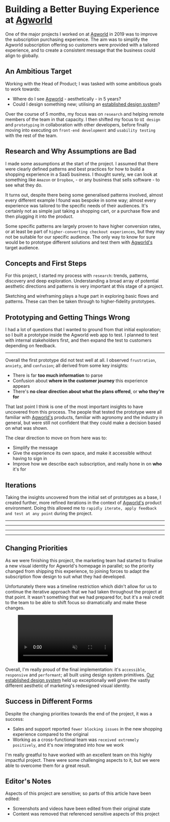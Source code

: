 
<Meta
  description="Building a Better Buying Experience at Agworld"
  url="https://phobon.io/writing/building-a-better-buying-experience-at-agworld"
  image="https://phobon.io/writing/building-a-better-buying-experience-at-agworld/index.webp"
/>

# Building a Better Buying Experience at [Agworld](https://agworld.com)

One of the major projects I worked on at [Agworld](https://agworld.com) in 2019 was to improve the subscription purchasing experience. The aim was to simplify the Agworld subscription offering so customers were provided with a tailored experience, and to create a consistent message that the business could align to globally.

## An Ambitious Target

Working with the Head of Product; I was tasked with some ambitious goals to work towards:

- Where do I see [Agworld](https://agworld.com) - aesthetically - in 5 years?
- Could I design something new; utilising an [established design system](http://signal.agworld.com)?

Over the course of 5 months, my focus was on `research` and helping remote members of the team in that capacity. I then shifted my focus to `UI design` and `prototyping` in collaboration with other developers, before finally moving into executing on `front-end development` and `usability testing` with the rest of the team.

## Research and Why Assumptions are Bad

I made some assumptions at the start of the project. I assumed that there were clearly defined patterns and best practices for how to build a shopping experience in a SaaS business. I thought surely, we can look at something like `Amazon` or `Dropbox`, - or any business that sells software - to see what they do.

It turns out, despite there being some generalised patterns involved, almost every different example I found was bespoke in some way; almost every experience was tailored to the specific needs of their audiences. It's certainly not as simple just taking a shopping cart, or a purchase flow and then plugging it into the product.

Some specific patterns are largely proven to have higher conversion rates, or at least be part of `higher-converting checkout experiences`, but they may not be suitable for our specific audience. The only way to know for sure would be to prototype different solutions and test them with [Agworld's](https://agworld.com) target audience.

## Concepts and First Steps

For this project, I started my process with `research`: trends, patterns, discovery and deep exploration. Understanding a broad array of potential aesthetic directions and patterns is very important at this stage of a project.

<Figure caption="A rough moodboard">
  <Picture
    src="/writing/building-a-better-buying-experience-at-agworld/moodboard.webp"
    alt="An array images used for inspiration"
  />
</Figure>

Sketching and wireframing plays a huge part in exploring basic flows and patterns. These can then be taken through to higher-fidelity prototypes.

<ImageGrid>
  <Figure gridColumn="unset" caption="Exploring basic layout options">
    <Picture
      src="/writing/building-a-better-buying-experience-at-agworld/cart_sketch1.webp"
      alt="Some sketched layout explorations"
    />
  </Figure>
  <Figure gridColumn="unset" caption="Deeper dive into payment forms">
    <Picture
      src="/writing/building-a-better-buying-experience-at-agworld/cart_sketch2.webp"
      alt="Some more sketched layout explorations"
    />
  </Figure>
</ImageGrid>

## Prototyping and Getting Things Wrong

I had a lot of questions that I wanted to ground from that initial exploration; so I built a prototype inside the Agworld web app to test. I planned to test with internal stakeholders first, and then expand the test to customers depending on feedback.

<Figure caption="The original experience">
  <Picture
    src="/writing/building-a-better-buying-experience-at-agworld/old_agworld_cart.webp"
    alt="The original shopping experience"
  />
</Figure>

---

<Figure caption="A rapidly-developed prototype with prices obfuscated">
  <Picture
    src="/writing/building-a-better-buying-experience-at-agworld/prototype_1.webp"
    alt="A rapidly-developed prototype of a new shopping experience with prices obfuscated"
  />
</Figure>

Overall the first prototype did not test well at all. I observed `frustration`, `anxiety`, and `confusion`; all derived from some key insights:

- There is far **too much information** to parse
- Confusion about **where in the customer journey** this experience appears
- There's **no clear direction about what the plans offered**, or **who they're for**

That last point I think is one of the most important insights to have uncovered from this process. The people that tested the prototype were all familiar with [Agworld's](https://agworld.com) products, familiar with agronomy and the industry in general, but were still not confident that they could make a decision based on what was shown.

<Figure caption="Choosing a subscription with prices obfuscated">
  <Picture
    src="/writing/building-a-better-buying-experience-at-agworld/prototype_2.webp"
    alt="Prototype iterations with prices obfuscated"
  />
</Figure>

The clear direction to move on from here was to:

- Simplify the message
- Give the experience its own space, and make it accessible without having to sign in
- Improve how we describe each subscription, and really hone in on **who** it's for

## Iterations

Taking the insights uncovered from the initial set of prototypes as a base, I created further, more refined iterations in the context of [Agworld's](https://agworld.com) product environment. Doing this allowed me to `rapidly iterate, apply feedback and test at any point` during the project.

<Figure caption="Refining and iterating on a theme and aesthetic with prices obfuscated">
  <Picture
    src="/writing/building-a-better-buying-experience-at-agworld/iteration_1.webp"
    alt="A summary view of the refined shopping experience and a detail view of a subscription card with prices obfuscated"
  />
</Figure>

---

<FigureGrid caption="Some of the many iterations and tests on prototypes with prices obfuscated">
  <Picture
    src="/writing/building-a-better-buying-experience-at-agworld/iteration_2.webp"
    alt="An array of iterations of the refined shopping experience with prices obfuscated"
  />
</FigureGrid>

---

<FigureGrid caption="Trying to find a balance in layout with prices obfuscated">
  <Picture
    src="/writing/building-a-better-buying-experience-at-agworld/iteration_3.webp"
    alt="Sliced images of different layout options for subscription cards with prices obfuscated"
  />
</FigureGrid>

---

<FigureGrid caption="Balancing hierarchy">
  <Picture
    src="/writing/building-a-better-buying-experience-at-agworld/iteration_4.webp"
    alt="Refined shopping experience with subscription cards"
  />
</FigureGrid>

---

<Figure caption="The final, polished experience">
  <Picture
    src="/writing/building-a-better-buying-experience-at-agworld/final.webp"
    alt="Final shipped experience with subscription cards"
  />
</Figure>

## Changing Priorities

As we were finishing this project, the marketing team had started to finalise a new visual identity for Agworld's homepage in parallel; so the priority changed from shipping this experience, to joining forces to adapt the subscription flow design to suit what they had developed.

Unfortunately there was a timeline restriction which didn't allow for us to continue the iterative approach that we had taken throughout the project at that point. It wasn't something that we had prepared for, but it's a real credit to the team to be able to shift focus so dramatically and make these changes.

<Figure caption="The redesigned experience">
  <video
    style={{ width: "100%" }}
    autoPlay="autoplay"
    loop="loop"
    muted="muted"
    playsInline="playsinline"
  >
    <source
      src="/writing/building-a-better-buying-experience-at-agworld/cart.webm"
      type="video/webm"
    />
  </video>
</Figure>

Overall, I'm really proud of the final implementation: it's `accessible`, `responsive` and `performant`; all built using design system primitives.
[Our established design system](http://signal.agworld.com) held up exceptionally well given the vastly different aesthetic of marketing's redesigned visual identity.

## Success in Different Forms

Despite the changing priorities towards the end of the project, it was a success:

- Sales and support reported `fewer blocking issues` in the new shopping experience compared to the original
- Working as a cross-functional team was `received extremely positively`, and it's now integrated into how we work

I'm really greatful to have worked with an excellent team on this highly impactful project. There were some challenging aspects to it, but we were able to overcome them for a great result.

## Editor's Notes

Aspects of this project are sensitive; so parts of this article have been edited:

- Screenshots and videos have been edited from their original state
- Content was removed that referenced sensitive aspects of this project

